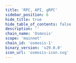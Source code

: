 ```yaml
---
title: 'RPC, API, gRPC'
sidebar_position: 6
hide_title: true
hide_table_of_contents: false
description: ''
chain_name: 'Osmosis'
scope: 'mainnet'
chain_id: 'osmosis-1'
binary_version: 'v29.0.0'
icon_url: 'osmosis-icon.svg'
---
```



<PageTitle
  iconUrl="img/osmosis-icon.svg"
  title="Osmosis NODERS Public Endpoints"
  chainId="osmosis-1"
  version="v29.0.0"
/>

<Endpoints
  api="https://osmosis-api.noders.services"
  rpc="https://osmosis-rpc.noders.services"
  grpc="osmosis-grpc.noders.services:443"
  jsonRpc=""
/>